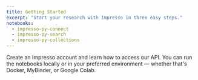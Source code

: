 ```yaml
---
title: Getting Started
excerpt: "Start your research with Impresso in three easy steps."
notebooks:
  - impresso-py-connect
  - impresso-py-search
  - impresso-py-collections
---
```


Create an Impresso account and learn how to access our API.
You can run the notebooks locally or in your preferred environment — whether that's Docker, MyBinder, or Google Colab.
